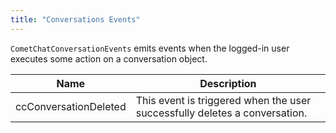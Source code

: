 ```yaml
---
title: "Conversations Events"
---
```


`CometChatConversationEvents` emits events when the logged-in user executes some action on a conversation object.

| Name                  | Description                                                                |
| --------------------- | -------------------------------------------------------------------------- |
| ccConversationDeleted | This event is triggered when the user successfully deletes a conversation. |
